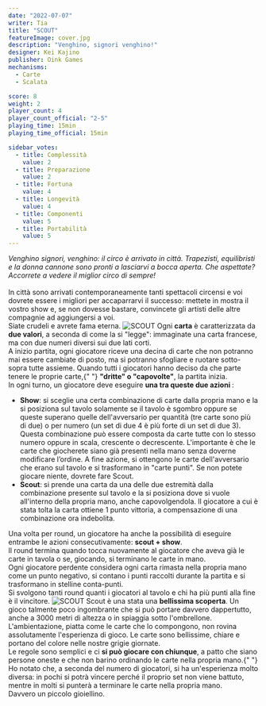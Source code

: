 ```yaml
---
date: "2022-07-07"
writer: Tia
title: "SCOUT"
featureImage: cover.jpg
description: "Venghino, signori venghino!"
designer: Kei Kajino
publisher: Oink Games
mechanisms:
  - Carte
  - Scalata

score: 8
weight: 2
player_count: 4
player_count_official: "2-5"
playing_time: 15min
playing_time_official: 15min

sidebar_votes:
  - title: Complessità
    value: 2
  - title: Preparazione
    value: 2
  - title: Fortuna
    value: 4
  - title: Longevità
    value: 4
  - title: Componenti
    value: 5
  - title: Portabilità
    value: 5
---
```


<Setting>
  <em>
    Venghino signori, venghino: il circo è arrivato in città. Trapezisti,
    equilibristi e la donna cannone sono pronti a lasciarvi a bocca aperta. Che
    aspettate? Accorrete a vedere il miglior circo di sempre!
  </em>
  <br />
  <br />
  In città sono arrivati contemporaneamente tanti spettacoli circensi e voi dovrete
  essere i migliori per accaparrarvi il successo: mettete in mostra il vostro show
  e, se non dovesse bastare, convincete gli artisti delle altre compagnie ad aggiungersi
  a voi. <br />
  Siate crudeli e avrete fama eterna.
</Setting>

<img src="./game1.jpg" alt="SCOUT" />

<Rules>
  Ogni <strong>carta</strong> è caratterizzata da <strong>due valori</strong>, a
  seconda di come la si "legge": immaginate una carta francese, ma con due
  numeri diversi sui due lati corti. <br />A inizio partita, ogni giocatore
  riceve una decina di carte che non potranno mai essere cambiate di posto, ma
  si potranno sfogliare e ruotare sotto-sopra tutte assieme. Quando tutti i
  giocatori hanno deciso da che parte tenere le proprie carte,{" "}
  <strong>"dritte" o "capovolte"</strong>, la partita inizia. <br />
  In ogni turno, un giocatore deve eseguire <strong>
    una tra queste due azioni
  </strong>:<br />
  <ul>
    <li>
      <strong>Show</strong>: si sceglie una certa combinazione di carte dalla
      propria mano e la si posiziona sul tavolo solamente se il tavolo è sgombro
      oppure se queste superano quelle dell'avversario per quantità (tre carte
      sono più di due) o per numero (un set di due 4 è più forte di un set di
      due 3). Questa combinazione può essere composta da carte tutte con lo
      stesso numero oppure in scala, crescente o decrescente. L'importante è che
      le carte che giocherete siano già presenti nella mano senza doverne
      modificare l’ordine. A fine azione, si ottengono le carte dell'avversario
      che erano sul tavolo e si trasformano in "carte punti". Se non potete
      giocare niente, dovrete fare Scout.
    </li>
    <li>
      <strong>Scout</strong>: si prende una carta da una delle due estremità
      dalla combinazione presente sul tavolo e la si posiziona dove si vuole
      all'interno della propria mano, anche capovolgendola. Il giocatore a cui è
      stata tolta la carta ottiene 1 punto vittoria, a compensazione di una
      combinazione ora indebolita. <br />
    </li>
  </ul>
  Una volta per round, un giocatore ha anche la possibilità di eseguire entrambe
  le azioni consecutivamente: <strong>scout + show</strong>.<br />
  Il round termina quando tocca nuovamente al giocatore che aveva già le carte
  in tavola o se, giocando, si terminano le carte in mano.
  <br />
  Ogni giocatore perdente considera ogni carta rimasta nella propria mano come
  un punto negativo, si contano i punti raccolti durante la partita e si
  trasformano in stelline conta-punti.
  <br />
  Si svolgono tanti round quanti i giocatori al tavolo e chi ha più punti alla
  fine è il vincitore.
</Rules>

<img src="./game2.jpg" alt="SCOUT" />

<Feedback>
  Scout è una stata una <strong>bellissima scoperta</strong>. Un gioco talmente
  poco ingombrante che si può portare davvero dappertutto, anche a 3000 metri di
  altezza o in spiaggia sotto l'ombrellone. L'ambientazione, piatta come le
  carte che lo compongono, non rovina assolutamente l'esperienza di gioco. Le
  carte sono bellissime, chiare e portano del colore nelle nostre grigie
  giornate. <br />
  Le regole sono semplici e ci <strong>si può giocare con chiunque</strong>, a patto
  che siano persone oneste e che non barino ordinando le carte nella propria mano.{" "}
  <br />
  Ho notato che, a seconda del numero di giocatori, si ha un'esperienza molto
  diversa: in pochi si potrà vincere perché il proprio set non viene battuto,
  mentre in molti si punterà a terminare le carte nella propria mano.
  <br />
  Davvero un piccolo gioiellino.
</Feedback>

<Instagram id="CftQTl8jEX4" />
